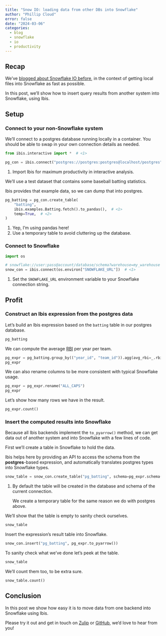 ```yaml
---
title: "Snow IO: loading data from other DBs into Snowflake"
author: "Phillip Cloud"
error: false
date: "2024-03-06"
categories:
  - blog
  - snowflake
  - io
  - productivity
---
```


## Recap

We've [blogged about Snowflake IO before](../snowflake-io/index.qmd), in the
context of getting local files into Snowflake as fast as possible.

In this post, we'll show how to insert query results from another system into
Snowflake, using Ibis.

## Setup

### Connect to your non-Snowflake system

We'll connect to a postgres database running locally in a container. You
should be able to swap in your own connection details as needed.

```python
from ibis.interactive import *  # <1>

pg_con = ibis.connect("postgres://postgres:postgres@localhost/postgres")
```

1. Import Ibis for maximum productivity in interactive analysis.

We'll use a test dataset that contains some baseball batting statistics.

Ibis provides that example data, so we can dump that into postgres.


```python
pg_batting = pg_con.create_table(
    "batting",
    ibis.examples.Batting.fetch().to_pandas(),  # <1>
    temp=True,  # <2>
)
```

1. Yep, I'm using pandas here!
2. Use a temporary table to avoid cluttering up the database.

### Connect to Snowflake

```python
import os

# snowflake://user:pass@account/database/schema?warehouse=my_warehouse
snow_con = ibis.connect(os.environ["SNOWFLAKE_URL"])  # <1>
```

1. Set the `SNOWFLAKE_URL` environment variable to your Snowflake connection string.

## Profit

### Construct an Ibis expression from the postgres data

Let's build an Ibis expression based on the `batting` table in our postgres database.

```python
pg_batting
```

We can compute the average [RBI](https://en.wikipedia.org/wiki/Run_batted_in) per year per team.

```python
pg_expr = pg_batting.group_by(("year_id", "team_id")).agg(avg_rbi=_.rbi.mean())
pg_expr
```

We can also rename columns to be more consistent with typical Snowflake usage.

```python
pg_expr = pg_expr.rename("ALL_CAPS")
pg_expr
```

Let's show how many rows we have in the result.

```python
pg_expr.count()
```

### Insert the computed results into Snowflake

Because all Ibis backends implement the `to_pyarrow()` method, we can
get data out of another system and into Snowflake with a few lines of code.

First we'll create a table in Snowflake to hold the data.

Ibis helps here by providing an API to access the schema from the
**postgres**-based expression, and automatically translates postgres types into
Snowflake types.

```python
snow_table = snow_con.create_table("pg_batting", schema=pg_expr.schema(), temp=True)  # <1>
```

1. By default the table will be created in the database and schema of the
   current connection.

   We create a temporary table for the same reason we do with postgres above.


We'll show that the table is empty to sanity check ourselves.

```python
snow_table
```

Insert the expression's result table into Snowflake.

```python
snow_con.insert("pg_batting", pg_expr.to_pyarrow())
```

To sanity check what we've done let's peek at the table.

```python
snow_table
```

We'll count them too, to be extra sure.

```python
snow_table.count()
```

## Conclusion

In this post we show how easy it is to move data from one backend into Snowflake using Ibis.

Please try it out and get in touch on [Zulip](https://ibis-project.zulipchat.com/) or
[GitHub](https://github.com/ibis-project/ibis), we'd love to hear from you!
